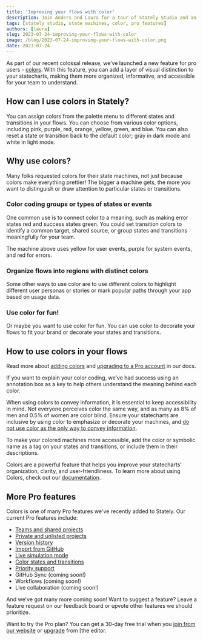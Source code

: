 ```yaml
---
title: 'Improving your flows with color'
description: Join Anders and Laura for a tour of Stately Studio and an introduction to state machines featuring the next release of Stately Studio.
tags: [stately studio, state machines, color, pro features]
authors: [laura]
slug: 2023-07-24-improving-your-flows-with-color
image: /blog/2023-07-24-improving-your-flows-with-color.png
date: 2023-07-24
---
```


As part of our recent colossal release, we’ve launched a new feature for pro users - [colors](/docs/colors). With this feature, you can add a layer of visual distinction to your statecharts, making them more organized, informative, and accessible for your team to understand.

<p>
  <ThemedImage
    alt="State machine showing how to choose colors from the color palette, and the colors for default (grey in darkmode, white in lightmode), pink, purple, red, orange, yellow, green, and blue states and transitions."
    sources={{
      light: '/blog/2023-07-24-improving-your-flows-with-color/choosing-colors.png',
      dark: '/blog/2023-07-24-improving-your-flows-with-color/choosing-colors-dm.png',
    }}
  />
</p>

<!-- truncate -->

## How can I use colors in Stately?

You can assign colors from the palette menu to different states and transitions in your flows. You can choose from various color options, including pink, purple, red, orange, yellow, green, and blue. You can also reset a state or transition back to the default color; gray in dark mode and white in light mode.

## Why use colors?

Many folks requested colors for their state machines, not just because colors make everything prettier! The bigger a machine gets, the more you want to distinguish or draw attention to particular states or transitions.

### Color coding groups or types of states or events

One common use is to connect color to a meaning, such as making error states red and success states green. You could set transition colors to identify a common target, shared source, or group states and transitions meaningfully for your team.

<EmbedMachine name="Editor page machine" embedURL="https://stately.ai/registry/editor/embed/7b5d60dc-94b0-4a1e-9ade-ea644b8cc35f?machineId=8b2c257c-2060-45a5-bdb1-e91b7f5c9318" />

The machine above uses yellow for user events, purple for system events, and red for errors.

### Organize flows into regions with distinct colors

Some other ways to use color are to use different colors to highlight different user personas or stories or mark popular paths through your app based on usage data.

<EmbedMachine name="" embedURL="https://stately.ai/registry/editor/embed/7b5d60dc-94b0-4a1e-9ade-ea644b8cc35f?machineId=35d9c021-9b00-4c6f-85c9-1f2fece5d0c5" />

### Use color for fun!

Or maybe you want to use color for fun. You can use color to decorate your flows to fit your brand or decorate your states and transitions.

<EmbedMachine name="Traffic light machine" embedURL="https://stately.ai/registry/editor/embed/7b5d60dc-94b0-4a1e-9ade-ea644b8cc35f?machineId=e35f9079-722e-4812-8103-e63ada46456f" />

## How to use colors in your flows

Read more about [adding colors](/docs/colors) and [upgrading to a Pro account](/docs/upgrade) in our docs.

If you want to explain your color coding, we’ve had success using an annotation box as a key to help others understand the meaning behind each color.

<p>
  <ThemedImage
    alt="State machine with red, yellow, and purple transitions, and an annotation containing a key with yellow for user events, purple for system events and red for errors."
    sources={{
      light: '/blog/2023-07-24-improving-your-flows-with-color/color-key.png',
      dark: '/blog/2023-07-24-improving-your-flows-with-color/color-key-dm.png',
    }}
  />
</p>


When using colors to convey information, it is essential to keep accessibility in mind. Not everyone perceives color the same way, and as many as 8% of men and 0.5% of women are color blind. Ensure your statecharts are inclusive by using color to emphasize or decorate your machines, and [do not use color as the only way to convey information](https://www.w3.org/WAI/WCAG21/Understanding/use-of-color.html).

To make your colored machines more accessible, add the color or symbolic name as a tag on your states and transitions, or include them in their descriptions.

<EmbedMachine name="Expense machine" embedURL="https://stately.ai/registry/editor/embed/7b5d60dc-94b0-4a1e-9ade-ea644b8cc35f?machineId=9a62b8b1-b5a3-4b15-a5ed-acfe5f65da80" />

Colors are a powerful feature that helps you improve your statecharts' organization, clarity, and user-friendliness. To learn more about using Colors, check out our [documentation](/docs/colors).

## More Pro features

Colors is one of many Pro features we've recently added to Stately. Our current Pro features include:

- [Teams and shared projects](/docs/teams)
- [Private and unlisted projects](/docs/projects#change-a-projects-visibility)
- [Version history](/docs/versions)
- [Import from GitHub](/docs/import-from-github)
- [Live simulation mode](/docs/live-simulation)
- [Color states and transitions](/docs/colors)
- [Priority support](/docs/studio-pro-plan#priority-support)
- GitHub Sync (coming soon!)
- Workflows (coming soon!)
- Live collaboration (coming soon!)

And we've got many more coming soon! Want to suggest a feature? Leave a feature request on our feedback board or upvote other features we should prioritize.

Want to try the Pro plan? You can get a 30-day free trial when you [join from our website](/pricing) or [upgrade](/docs/upgrade) from [the editor.